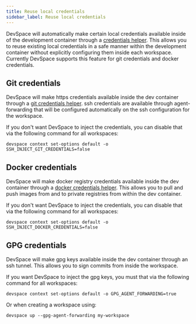 ```yaml
---
title: Reuse local credentials
sidebar_label: Reuse local credentials
---
```


DevSpace will automatically make certain local credentials available inside of the development container through a [credentials helper](https://git-scm.com/docs/gitcredentials).
This allows you to reuse existing local credentials in a safe manner within the development container without explicitly configuring them inside each workspace.
Currently DevSpace supports this feature for git credentials and docker credentials.

## Git credentials

DevSpace will make https credentials available inside the dev container through a [git credentials helper](https://git-scm.com/docs/gitcredentials). ssh credentials are available through agent-forwarding that will be configured automatically on the ssh configuration for the workspace.

If you don't want DevSpace to inject the credentials, you can disable that via the following command for all workspaces:
```
devspace context set-options default -o SSH_INJECT_GIT_CREDENTIALS=false
```

## Docker credentials

DevSpace will make docker registry credentials available inside the dev container through a [docker credentials helper](https://docs.docker.com/engine/reference/commandline/login/#credential-helpers). This allows you to pull and push images from and to private registries from within the dev container.

If you don't want DevSpace to inject the credentials, you can disable that via the following command for all workspaces:
```
devspace context set-options default -o SSH_INJECT_DOCKER_CREDENTIALS=false
```

## GPG credentials

DevSpace will make gpg keys available inside the dev container through an ssh tunnel. This allows you to sign commits from inside the workspace.

If you want DevSpace to inject the gpg keys, you must that via the following command for all workspaces:
```
devspace context set-options default -o GPG_AGENT_FORWARDING=true
```

Or when creating a workspace using:

```
devspace up --gpg-agent-forwarding my-workspace
```
